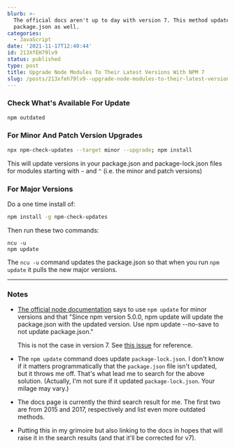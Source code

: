 ```yaml
---
blurb: >-
  The official docs aren't up to day with version 7. This method updates
  package.json as well.
categories:
  - JavaScript
date: '2021-11-17T12:40:44'
id: 213XfEH79lv9
status: published
type: post
title: Upgrade Node Modules To Their Latest Versions With NPM 7
slug: /posts/213xfeh79lv9--upgrade-node-modules-to-their-latest-versions-with-npm-7
---
```



### Check What's Available For Update

```bash
npm outdated
```


### For Minor And Patch Version Upgrades


```bash
npx npm-check-updates --target minor --upgrade; npm install
```

This will update versions in your package.json and package-lock.json files for modules starting with `~` and `^` (i.e. the minor and patch versions)



### For Major Versions

Do a one time install of:

```bash
npm install -g npm-check-updates
```

Then run these two commands:

```
ncu -u
npm update
```

The `ncu -u` command updates the package.json so that when you run `npm update` it pulls the new major versions.

---

### Notes

- [The official node documentation](https://nodejs.dev/learn/update-all-the-nodejs-dependencies-to-their-latest-version) says to use `npm update` for minor versions and that "Since npm version 5.0.0, npm update will update the package.json with the updated version. Use npm update --no-save to not update package.json."

    This is not the case in version 7. See [this issue](https://github.com/npm/cli/issues/2704) for reference. 
    
- The `npm update` command does update `package-lock.json`. I don't know if it matters programmatically that the `package.json` file isn't updated, but it throws me off. That's what lead me to search for the above solution. (Actually, I'm not sure if it updated `package-lock.json`. Your milage may vary.)

- The docs page is currently the third search result for me. The first two are from 2015 and 2017, respectively and list even more outdated methods. 

- Putting this in my grimoire but also linking to the docs in hopes that will raise it in the search results (and that it'll be corrected for v7).

 



